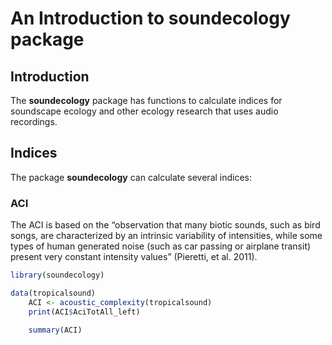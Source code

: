 <!--
%\VignetteEngine{knitr}
%\VignetteIndexEntry{An Introduction to the soundecology package}
-->

# An Introduction to **soundecology** package #

## Introduction ##

The  **soundecology** package has functions to calculate indices for soundscape ecology and other ecology research that uses audio recordings.


## Indices ##

The package **soundecology** can calculate several indices:

### ACI ###

The ACI is based on the "observation that many biotic sounds, such as bird songs, are 
characterized by an intrinsic variability of intensities, while some types
of human generated noise (such as car passing or airplane transit)
present very constant intensity values" (Pieretti, et al. 2011).
```r
library(soundecology)

data(tropicalsound)
	ACI <- acoustic_complexity(tropicalsound)
	print(ACI$AciTotAll_left)
	
	summary(ACI)
```

